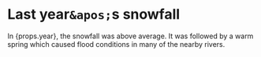 # Last year`&apos;`s snowfall

In {props.year}, the snowfall was above average.
It was followed by a warm spring which caused
flood conditions in many of the nearby rivers.
